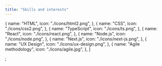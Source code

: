 ```yaml
---
title: "Skills and interests"
---
```


  {
    name: "HTML",
    icon: "./icons/html2.png",
  },
  {
    name: "CSS",
    icon: "./icons/css2.png",
  },
  {
    name: "TypeScript",
    icon: "./icons/ts.png",
  },
  {
    name: "React",
    icon: "./icons/react.png",
  },
  {
    name: "Node.js",
    icon: "./icons/node.png",
  },
  {
    name: "Next.js",
    icon: "./icons/next-js.png",
  },
  {
    name: "UX Design",
    icon: "./icons/ux-design.png",
  },
  {
    name: "Agile methodology",
    icon: "./icons/agile.jpg",
  },
]

;
